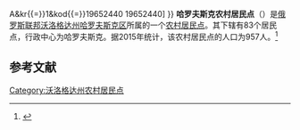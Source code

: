 {{Infobox Settlement
| official_name = 哈罗夫斯克农村居民点
| native_name = Сельское поселение Харовское
| settlement_type = [[农村居民点|农村居民点]]
| subdivision_type = [[国家|国家]]
| subdivision_type1 = [[州_(俄罗斯)|州]]
| subdivision_type2 = [[区_(苏联)|区]]
| subdivision_name = {{RUS}}
| subdivision_name1 = [[沃洛格达州|沃洛格达州]]
| subdivision_name2 = [[哈罗夫斯克区|哈罗夫斯克区]]
| seat_type = 行政中心
| seat = 哈罗夫斯克
| population_as_of=2015
| population_footnotes = <ref name=stat />
| population_total = 957
| coordinates_display = inline,title
| latd =  | latm =  | lats =  | latNS = N
| longd =  | longm =  | longs =  | longEW = E
| timezone = [[莫斯科时间|MSK]]
| utc_offset = +3
| blank_name = [[俄罗斯市政土地区划代码|OKTMO编码]]
| blank_info = [http://classif.spb.ru/classificators/view/tma.php?st{{=}}A&kr{{=}}1&kod{{=}}19652440 19652440]
}}
'''哈罗夫斯克农村居民点'''（{{lang-ru|Сельское поселение Харовское}}）是[[俄罗斯联邦|俄罗斯联邦]][[沃洛格达州|沃洛格达州]][[哈罗夫斯克区|哈罗夫斯克区]]所属的一个[[农村居民点|农村居民点]]。其下辖有83个居民点，行政中心为哈罗夫斯克。据2015年统计，该农村居民点的人口为957人。<ref name=stat>{{cite web |url=http://www.gks.ru/free_doc/doc_2015/bul_dr/mun_obr2015.rar |title=Численность населения Российской Федерации по муниципальным образованиям на 1 января 2015 года |accessdate=2015-08-06 |archiveurl=https://www.webcitation.org/6aaNzOlFO?url=http://www.gks.ru/free_doc/doc_2015/bul_dr/mun_obr2015.rar |archivedate=2015-08-06 |language=ru |deadurl=yes }}</ref>

== 参考文献 ==
{{reflist}}

{{Russia-stub}}

[[Category:沃洛格达州农村居民点|Category:沃洛格达州农村居民点]]